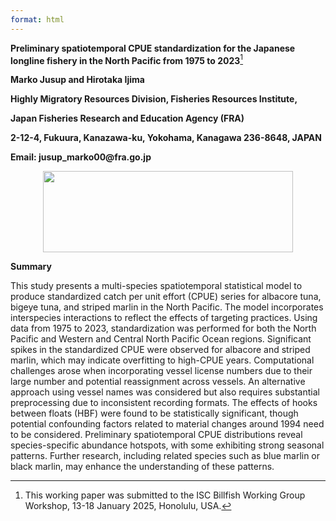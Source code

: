 ```yaml
---
format: html
---
```


**Preliminary spatiotemporal CPUE standardization for the Japanese
longline fishery in the North Pacific from 1975 to 2023**[^1]

[^1]: This working paper was submitted to the ISC Billfish Working Group Workshop, 13-18 January 2025, Honolulu, USA.

**Marko Jusup and Hirotaka Ijima**

**Highly Migratory Resources Division, Fisheries Resources Institute,**

**Japan Fisheries Research and Education Agency (FRA)**

**2-12-4, Fukuura, Kanazawa-ku, Yokohama, Kanagawa 236-8648, JAPAN**

**Email: jusup_marko00\@fra.go.jp**

<div style="text-align: center;">
![](./static/image1.png){width="4.166666666666667in"
height="1.3541666666666667in"}
</div>

**Summary**

This study presents a multi-species spatiotemporal statistical model to
produce standardized catch per unit effort (CPUE) series for albacore
tuna, bigeye tuna, and striped marlin in the North Pacific. The model
incorporates interspecies interactions to reflect the effects of
targeting practices. Using data from 1975 to 2023, standardization was
performed for both the North Pacific and Western and Central North
Pacific Ocean regions. Significant spikes in the standardized CPUE were
observed for albacore and striped marlin, which may indicate overfitting
to high-CPUE years. Computational challenges arose when incorporating
vessel license numbers due to their large number and potential
reassignment across vessels. An alternative approach using vessel names
was considered but also requires substantial preprocessing due to
inconsistent recording formats. The effects of hooks between floats
(HBF) were found to be statistically significant, though potential
confounding factors related to material changes around 1994 need to be
considered. Preliminary spatiotemporal CPUE distributions reveal
species-specific abundance hotspots, with some exhibiting strong
seasonal patterns. Further research, including related species such as
blue marlin or black marlin, may enhance the understanding of these
patterns.
